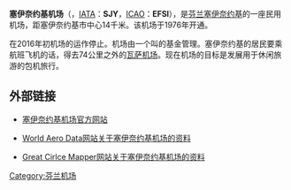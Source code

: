 {{Infobox airport
| name          = 塞伊奈约基机场
| nativename    = Seinäjoen lentoasema
| image         = Seinäjoki_Airport.jpg
| image-width   = 250px
| caption       = 
| type          = 民用
| operator      = Rengonharju-säätiö
| opened        = 1976年
| closed        = 
| city-served   = [[塞伊奈约基|塞伊奈约基]]
| location      = [[塞伊奈约基|塞伊奈约基]]
| distance_to_city = 14千米
| elevation-m   = 92
| website       = {{URL|https://seinajokiairport.fi/}}
| IATA          = SJY
| ICAO          = EFSI
| FAA           = 
| LID           = 
| coordinates   = {{coord|62|41|32|N|22|49|56|E|type:airport}}
| pushpin_map   = Finland
| pushpin_label = SJY
| pushpin_map_caption = 在芬兰的位置
| r1-number     = 14/32
| r1-length-f   = 6562
| r1-length-m   = 2000
| r1-surface    = 沥青
| stat-year     = 
| stat_passenger = 
| stat_cargo    = 
| stat_flight   = 
| stat1-header  = 
| stat1-data    = 
| footnotes     = 
}}
'''塞伊奈约基机场'''（{{lang-fi|Seinäjoen lentoasema}}，[[IATA机场代码|IATA]]：'''SJY'''，[[ICAO机场代码|ICAO]]：'''EFSI'''），是[[芬兰|芬兰]][[塞伊奈约基|塞伊奈约基]]的一座民用机场，距塞伊奈约基市中心14千米。该机场于1976年开通。

在2016年初机场的运作停止。机场由一个叫{{lang|fi|Rengonharju-säätiö}}的基金管理。塞伊奈约基的居民要乘航班飞机的话，得去74公里之外的[[瓦萨机场|瓦萨机场]]。现在机场的目标是发展用于休闲旅游的包机旅行。

== 外部链接 ==
* {{En icon}}[http://seinajokiairport.fi/ 塞伊奈约基机场官方网站] {{Wayback|url=http://seinajokiairport.fi/ |date=20201204023444 }}
* {{En icon}}[https://web.archive.org/web/20061108121538/http://www.worldaerodata.com/wad.cgi?id=FI57158 World Aero Data网站关于塞伊奈约基机场的资料]
* {{En icon}}[http://gc.kls2.com/airport/EFSI Great Cirlce Mapper网站关于塞伊奈约基机场的资料] {{Wayback|url=http://gc.kls2.com/airport/EFSI |date=20190812081720 }}

{{芬兰机场}}
[[Category:芬兰机场|Category:芬兰机场]]